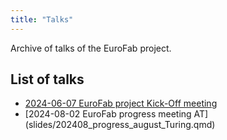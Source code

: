 ```yaml
---
title: "Talks"
---
```


Archive of talks of the EuroFab project.

## List of talks

- [2024-06-07 EuroFab project Kick-Off meeting](slides/202406_EuroFab_KO.qmd)
- [2024-08-02 EuroFab progress meeting AT] (slides/202408_progress_august_Turing.qmd)